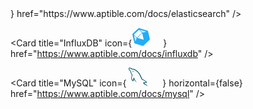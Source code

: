 <CardGroup cols="2">
  <Card title="Elasticsearch" icon={<svg className="h-6 w-6"      width="50"      height="50"      viewBox="0 0 2500 2500"      xmlns="http://www.w3.org/2000/svg"      preserveAspectRatio="xMinYMin meet">   <path d="M1678.1,812.5H312.5c-34.4,0-62.5-28.1-62.5-62.5V312.5c0-34.4,28.1-62.5,62.5-62.5h1781.3 		c34.4,0,62.5,28.1,62.5,62.5v21.9C2153.1,596.9,1940.6,812.5,1678.1,812.5z" fill="#F0BF1A" />   <path d="M2159.4,2250H256.3v-562.5h1428.1c262.5,0,475,212.5,475,475V2250z" fill="#3EBEB0" />   <path d="M1565.6,1531.3H150V968.8h1415.6c156.3,0,281.3,125,281.3,281.3S1718.8,1531.3,1565.6,1531.3z" fill="#07A5DE" />   <path d="M1125,968.8H200v562.5h925c21.9-84.4,34.4-178.1,34.4-281.3S1146.9,1053.1,1125,968.8z" fill="#231F20" />   <path d="M746.9,384.4c-168.8,100-309.4,250-396.9,428.1h737.5C1012.5,640.6,893.7,496.9,746.9,384.4z" fill="#D7A229" />   <path d="M778.1,2131.3c143.8-115.6,259.4-268.8,331.3-443.8H350C443.8,1875,593.8,2031.3,778.1,2131.3z" fill="#019B8F" /> </svg>} href="https://www.aptible.com/docs/elasticsearch" />

  <Card title="InfluxDB" icon={<svg className="h-6 w-6"      width="50"      height="30"    viewBox="-173 -143 900 900"  xmlns="http://www.w3.org/2000/svg"   preserveAspectRatio="xMinYMin meet">   <path d="m694.1 394.9-81-352.7c-4.6-19.3-22.1-38.6-41.4-44.2l-370.2-114.2c-4.6-1.8-10.1-1.8-15.7-1.8-15.7 0-32.2 6.4-43.3 15.7l-265.2 246.8c-14.7 12.9-22.1 38.7-17.5 57.1l86.6 377.6c4.6 19.3 22.1 38.7 41.4 44.2l346.2 106.8c4.6 1.8 10.1 1.8 15.7 1.8 15.7 0 32.2-6.4 43.3-15.7l283.6-263.3c14.8-13.8 22.1-38.7 17.5-58.1zm-453.9-427.3 254.1 78.3c10.1 2.8 10.1 7.4 0 10.1l-133.5 30.4c-10.1 2.8-23.9-1.8-31.3-9.2l-93-100.4c-8.3-8.2-6.5-11.9 3.7-9.2zm158.3 455.9c2.8 10.1-3.7 15.7-13.8 12.9l-274.4-84.7c-10.1-2.8-12-11.1-4.6-18.4l210-195.3c7.4-7.4 15.7-4.6 18.4 5.5zm-452.1-248.7 222.9-207.2c7.4-7.4 19.3-6.4 26.7.9l111.4 120.7c7.4 7.4 6.4 19.3-.9 26.7l-222.9 207.2c-7.4 7.4-19.3 6.4-26.7-.9l-111.4-120.6c-7.4-8.3-6.4-20.3.9-26.8zm54.4 328.8-58.9-258.8c-2.8-10.1 1.8-12 8.3-4.6l93 100.4c7.4 7.4 10.1 22.1 7.4 32.2l-40.6 130.8c-2.8 10.1-7.4 10.1-9.2 0zm325.9 151-291-89.3c-10.1-2.8-15.7-13.8-1a2.9-23.9l48.8-156.6c2.8-10.1 13.8-15.7 23.9-12.9l291 89.3c10.1 2.8 15.7 13.8 12.9 23.9l-48.8 156.6c-3.6 10.2-13.7 15.7-23.9 12.9zm257.8-211.8-194.2 180.5c-7.4 7.4-11 4.6-8.3-5.5l40.5-130.8c2.8-10.1 13.8-20.3 23.9-22.1l133.5-30.4c10.2-2.7 12 1.9 4.6 8.3zm21.2-38.6-160.2 36.8c-10.1 2.8-20.3-3.7-23-13.8l-68.1-296.5c-2.8-10.1 3.7-20.3 13.8-23l160.2-36.8c10.1-2.8 20.3 3.7 23 13.8l68.1 296.5c2.8 11-3.6 21.1-13.8 23z" fill="#22adf6"/></svg>} href="https://www.aptible.com/docs/influxdb" />

  <Card title="MongoDB" href="https://www.aptible.com/docs/mongodb" img="/images/mongodb-icon.png" />

  <Card
    title="MySQL"
    icon={
<svg className="h-6 w-6"
width="50"
height="30" viewBox="0 0 256 252" xmlns="http://www.w3.org/2000/svg" preserveAspectRatio="xMinYMin meet"><path d="M235.648 194.212c-13.918-.347-24.705 1.045-33.752 4.872-2.61 1.043-6.786 1.044-7.134 4.35 1.392 1.392 1.566 3.654 2.784 5.567 2.09 3.479 5.741 8.177 9.047 10.614 3.653 2.783 7.308 5.566 11.134 8.002 6.786 4.176 14.442 6.611 21.053 10.787 3.829 2.434 7.654 5.568 11.482 8.177 1.914 1.39 3.131 3.654 5.568 4.523v-.521c-1.219-1.567-1.567-3.828-2.784-5.568-1.738-1.74-3.48-3.306-5.22-5.046-5.045-6.784-11.308-12.7-18.093-17.571-5.567-3.828-17.747-9.047-20.008-15.485 0 0-.175-.173-.348-.347 3.827-.348 8.35-1.74 12.005-2.784 5.915-1.567 11.308-1.218 17.398-2.784 2.783-.696 5.567-1.566 8.35-2.436v-1.565c-3.13-3.132-5.392-7.307-8.698-10.265-8.873-7.657-18.617-15.137-28.707-21.4-5.394-3.48-12.354-5.742-18.095-8.699-2.086-1.045-5.567-1.566-6.784-3.306-3.133-3.827-4.873-8.872-7.134-13.396-5.044-9.57-9.917-20.182-14.267-30.272-3.13-6.786-5.044-13.572-8.872-19.834-17.92-29.577-37.406-47.497-67.33-65.07-6.438-3.653-14.093-5.219-22.27-7.132-4.348-.175-8.699-.522-13.048-.697-2.784-1.218-5.568-4.523-8.004-6.089C34.006 4.573 8.429-8.996 1.122 8.924c-4.698 11.308 6.96 22.442 10.96 28.185 2.96 4.001 6.786 8.524 8.874 13.048 1.218 2.956 1.565 6.09 2.783 9.221 2.785 7.653 5.393 16.18 9.048 23.314 1.914 3.653 4.001 7.48 6.437 10.786 1.392 1.913 3.827 2.784 4.35 5.915-2.435 3.48-2.61 8.7-4.003 13.049-6.263 19.66-3.826 44.017 5.046 58.457 2.783 4.348 9.395 13.92 18.268 10.265 7.83-3.131 6.09-13.048 8.35-21.747.524-2.09.176-3.48 1.219-4.872v.349c2.436 4.87 4.871 9.569 7.133 14.44 5.394 8.524 14.788 17.398 22.617 23.314 4.177 3.13 7.482 8.524 12.702 10.438v-.523h-.349c-1.044-1.566-2.61-2.261-4.001-3.48-3.131-3.13-6.612-6.958-9.047-10.438-7.306-9.744-13.745-20.53-19.486-31.665-2.783-5.392-5.22-11.308-7.481-16.701-1.045-2.09-1.045-5.22-2.784-6.263-2.61 3.827-6.437 7.133-8.351 11.83-3.304 7.481-3.653 16.702-4.871 26.27-.696.176-.349 0-.697.35-5.566-1.394-7.48-7.134-9.569-12.006-5.22-12.352-6.09-32.186-1.565-46.452 1.218-3.654 6.438-15.136 4.35-18.616-1.044-3.306-4.525-5.22-6.438-7.829-2.261-3.306-4.698-7.48-6.263-11.135-4.176-9.743-6.264-20.53-10.787-30.273-2.088-4.524-5.74-9.22-8.699-13.396-3.305-4.697-6.959-8.004-9.569-13.571-.869-1.913-2.088-5.045-.696-7.133.348-1.392 1.043-1.913 2.436-2.261 2.262-1.915 8.7.521 10.96 1.565 6.438 2.608 11.831 5.046 17.225 8.699 2.435 1.74 5.045 5.046 8.176 5.916h3.654c5.568 1.217 11.83.348 17.05 1.913 9.222 2.957 17.572 7.307 25.054 12.005 22.792 14.44 41.58 34.97 54.282 59.501 2.088 4 2.957 7.656 4.871 11.83 3.655 8.526 8.178 17.225 11.83 25.576 3.654 8.176 7.133 16.528 12.353 23.314 2.61 3.652 13.048 5.567 17.746 7.481 3.48 1.565 8.874 2.958 12.005 4.871 5.915 3.652 11.83 7.83 17.398 11.83 2.784 2.088 11.482 6.438 12.005 9.917z" fill="#00546B"/><path d="M58.186 43.022c-2.957 0-5.044.35-7.132.871v.348h.348c1.393 2.784 3.827 4.698 5.566 7.133 1.393 2.783 2.61 5.568 4.003 8.352.173-.175.347-.348.347-.348 2.437-1.741 3.654-4.524 3.654-8.7-1.044-1.217-1.218-2.435-2.088-3.653-1.043-1.741-3.306-2.61-4.698-4.003z" fill="#00546B"/></svg>
}
    horizontal={false}
    href="https://www.aptible.com/docs/mysql"
  />

  <Card title="PostgreSQL" href="https://www.aptible.com/docs/postgresql" img="/images/postgres-icon.png" />

  <Card title="RabbitMQ" href="https://www.aptible.com/docs/rabbitmq" img="/images/rabbit-icon.png" />

  <Card title="Redis" href="https://www.aptible.com/docs/redis" img="/images/redis-icon.png" />

  <Card title="SFTP" icon="file" href="https://www.aptible.com/docs/sftp" />
</CardGroup>